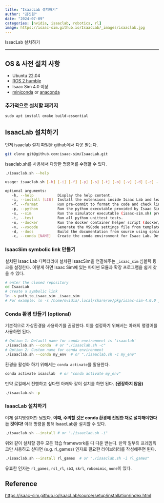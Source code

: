 ```yaml
---
title: "IsaacLab 설치하기"
author: "김진원"
date: "2024-07-09"
categories: [nvidia, isaaclab, robotics, rl]
image: https://isaac-sim.github.io/IsaacLab/_images/isaaclab.jpg
---
```


IssacLab 설치하기

---



## OS & 사전 설치 사항

- Ubuntu 22.04
- [ROS 2 humble](https://docs.ros.org/en/humble/Installation.html)
- Isaac Sim 4.0 이상
- [miniconda](https://docs.anaconda.com/miniconda/) or [anaconda](https://www.anaconda.com/)



### 추가적으로 설치할 패키지

```
sudo apt install cmake build-essential
```



## IsaacLab 설치하기



먼저 isaaclab 설치 파일을 github에서 다운 받는다.

```bash
git clone git@github.com:isaac-sim/IsaacLab.git
```



isaaclab.sh를 사용해서 다양한 명령어를 수행할 수 있다.

```bash
./isaaclab.sh --help

usage: isaaclab.sh [-h] [-i] [-f] [-p] [-s] [-t] [-o] [-v] [-d] [-c] -- Utility to manage Isaac Lab.

optional arguments:
   -h, --help           Display the help content.
   -i, --install [LIB]  Install the extensions inside Isaac Lab and learning frameworks (rl-games, rsl-rl, sb3, skrl) as extra dependencies. Default is 'all'.
   -f, --format         Run pre-commit to format the code and check lints.
   -p, --python         Run the python executable provided by Isaac Sim or virtual environment (if active).
   -s, --sim            Run the simulator executable (isaac-sim.sh) provided by Isaac Sim.
   -t, --test           Run all python unittest tests.
   -o, --docker         Run the docker container helper script (docker/container.sh).
   -v, --vscode         Generate the VSCode settings file from template.
   -d, --docs           Build the documentation from source using sphinx.
   -c, --conda [NAME]   Create the conda environment for Isaac Lab. Default name is 'isaaclab'.
```



### IsaacSim symbolic link 만들기

설치된 Isaac Lab 디렉터리에 설치된 IsaacSim을 연결해주는 `_isaac_sim` 심볼릭 링크를 설정한다. 이렇게 하면 Isaac Sim에 있는 파이썬 모듈과 확장 프로그램을 쉽게 찾을 수 있다.

```bash
# enter the cloned repository
cd IsaacLab
# create a symbolic link
ln -s path_to_isaac_sim _isaac_sim
# For example: ln -s /home/nvidia/.local/share/ov/pkg/isaac-sim-4.0.0 _isaac_sim
```



### Conda 환경 만들기 (optional)

기본적으로 가상환경을 사용하기를 권장한다. 이를 설정하기 위해서는 아래의 명령어를 사용하면 된다.

```bash
# Option 1: Default name for conda environment is 'isaaclab'
./isaaclab.sh --conda  # or "./isaaclab.sh -c"
# Option 2: Custom name for conda environment
./isaaclab.sh --conda my_env  # or "./isaaclab.sh -c my_env"
```



환경을 활성화 하기 위해서는 `conda activate`를 활용한다.

```bash
conda activate isaaclab  # or "conda activate my_env"
```



만약 로컬에서 진행하고 싶다면 아래와 같이 설치를 하면 된다. **(권장하지 않음)**

```bash
./isaaclab.sh -p
```



### IsaacLab 설치하기

이제 설치명령어만 남았다. **이때, 주의할 것은 conda 환경에 진입한 채로 설치해야한다는 것이다!** 아래 명령을 통해 IsaacLab을 설치할 수 있다.

```bash
./isaaclab.sh --install # or "./isaaclab.sh -i"
```



위와 같이 설치할 경우 모든 학습 framework를 다 다운 받는다. 만약 일부의 프레임워크만 사용하고 싶다면 (e.g. rl_games) 인자로 필요한 라이브러리를 작성해주면 된다.

```bash
./isaaclab.sh --install rl_games  # or "./isaaclab.sh -i rl_games"
```

유효한 인자는 `rl_games`, `rsl_rl`, `sb3`, `skrl`, `robomimic`, `none`이 있다.



## Reference

[https://isaac-sim.github.io/IsaacLab/source/setup/installation/index.html](https://isaac-sim.github.io/IsaacLab/source/setup/installation/index.html)